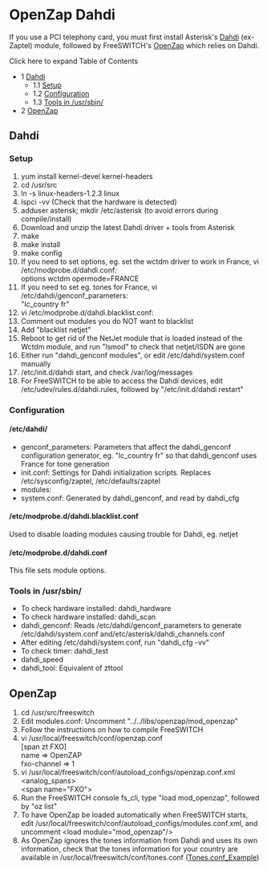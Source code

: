 
# OpenZap Dahdi 

 

If you use a PCI telephony card, you must first install Asterisk's [Dahdi](http://www.voip-info.org/wiki/view/DAHDI) (ex-Zaptel) module, followed by FreeSWITCH's [OpenZap](./index.mdx#--) which relies on Dahdi.

Click here to expand Table of Contents

* 1 [Dahdi](#openzap)  
   * 1.1 [Setup](#openzap)  
   * 1.2 [Configuration](#configuration)  
   * 1.3 [Tools in /usr/sbin/](#tools-in-usrsbin)
* 2 [OpenZap](#openzap)

## Dahdi

### Setup

1. yum install kernel-devel kernel-headers
2. cd /usr/src
3. ln -s linux-headers-1.2.3 linux
4. lspci -vv (Check that the hardware is detected)
5. adduser asterisk; mkdir /etc/asterisk (to avoid errors during compile/install)
6. Download and unzip the latest Dahdi driver + tools from Asterisk
7. make
8. make install
9. make config
10. If you need to set options, eg. set the wctdm driver to work in France, vi /etc/modprobe.d/dahdi.conf:  
options wctdm opermode=FRANCE
11. If you need to set eg. tones for France, vi /etc/dahdi/genconf\_parameters:  
"lc\_country fr"
12. vi /etc/modprobe.d/dahdi.blacklist.conf:  
   1. Comment out modules you do NOT want to blacklist  
   2. Add "blacklist netjet"
13. Reboot to get rid of the NetJet module that is loaded instead of the Wctdm module, and run "lsmod" to check that netjet/ISDN are gone
14. Either run "dahdi\_genconf modules", or edit /etc/dahdi/system.conf manually
15. /etc/init.d/dahdi start, and check /var/log/messages
16. For FreeSWITCH to be able to access the Dahdi devices, edit /etc/udev/rules.d/dahdi.rules, followed by "/etc/init.d/dahdi restart"

### Configuration

#### /etc/dahdi/

* genconf\_parameters: Parameters that affect the dahdi\_genconf configuration generator, eg. "lc\_country fr" so that dahdi\_genconf uses France for tone generation
* init.conf: Settings for Dahdi initialization scripts. Replaces /etc/sysconfig/zaptel, /etc/defaults/zaptel
* modules: 
* system.conf: Generated by dahdi\_genconf, and read by dahdi\_cfg

#### /etc/modprobe.d/dahdi.blacklist.conf

Used to disable loading modules causing trouble for Dahdi, eg. netjet

#### /etc/modprobe.d/dahdi.conf

This file sets module options.

### Tools in /usr/sbin/

* To check hardware installed: dahdi\_hardware
* To check hardware installed: dahdi\_scan
* dahdi\_genconf: Reads /etc/dahdi/genconf\_parameters to generate /etc/dahdi/system.conf and/etc/asterisk/dahdi\_channels.conf
* After editing /etc/dahdi/system.conf, run "dahdi\_cfg -vv"
* To check timer: dahdi\_test
* dahdi\_speed
* dahdi\_tool: Equivalent of zttool

## OpenZap

1. cd /usr/src/freeswitch
2. Edit modules.conf: Uncomment "../../libs/openzap/mod\_openzap"
3. Follow the instructions on how to compile FreeSWITCH
4. vi /usr/local/freeswitch/conf/openzap.conf  
\[span zt FXO\]  
name => OpenZAP  
fxo-channel => 1
5. vi /usr/local/freeswitch/conf/autoload\_configs/openzap.conf.xml  
\<analog\_spans>  
\<span name="FXO">
6. Run the FreeSWITCH console fs\_cli, type "load mod\_openzap", followed by "oz list"
7. To have OpenZap be loaded automatically when FreeSWITCH starts, edit /usr/local/freeswitch/conf/autoload\_configs/modules.conf.xml, and uncomment \<load module="mod\_openzap"/>
8. As OpenZap ignores the tones information from Dahdi and uses its own information, check that the tones information for your country are available in /usr/local/freeswitch/conf/tones.conf ([Tones.conf\_Example](../../Client-and-Developer-Interfaces/FreeTDM/Tones.conf-Examples_9634287.mdx#about))


